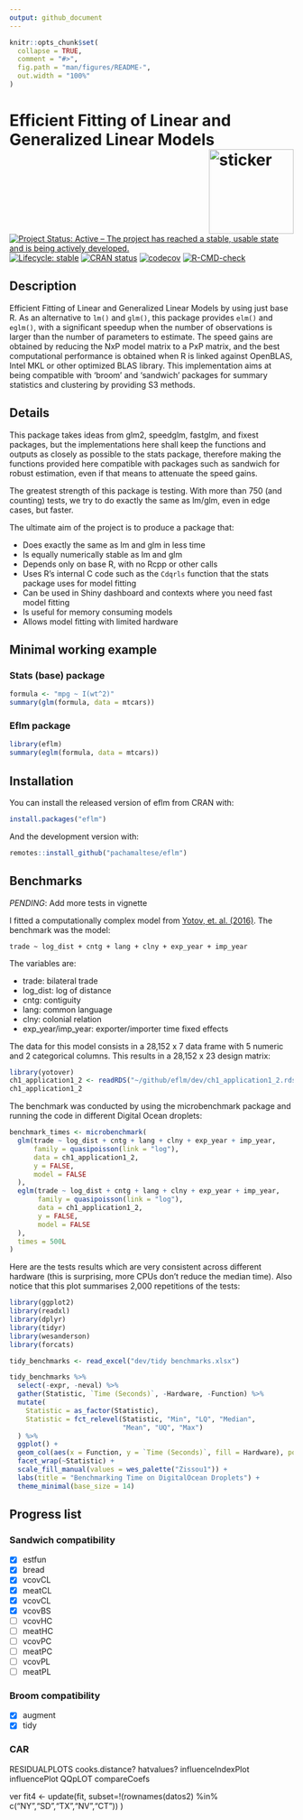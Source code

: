 ```yaml
---
output: github_document
---
```


<!-- README.md is generated from README.Rmd. Please edit that file -->

```r
knitr::opts_chunk$set(
  collapse = TRUE,
  comment = "#>",
  fig.path = "man/figures/README-",
  out.width = "100%"
)
```

# Efficient Fitting of Linear and Generalized Linear Models <img src="https://pacha.dev/eflm/hexicon.svg" width=150 align="right" alt="sticker"/>

<!-- badges: start -->
[![Project Status: Active – The project has reached a stable, usable
state and is being actively
developed.](https://www.repostatus.org/badges/latest/active.svg)](https://www.repostatus.org/#active)
[![Lifecycle: stable](https://img.shields.io/badge/lifecycle-stable-brightgreen.svg)](https://www.tidyverse.org/lifecycle/#stable)
[![CRAN
status](https://www.r-pkg.org/badges/version/gravity)](https://cran.r-project.org/package=eflm)
[![codecov](https://codecov.io/gh/pachamaltese/eflm/branch/main/graph/badge.svg?token=XI59cmGd15)](https://codecov.io/gh/pachamaltese/eflm)
[![R-CMD-check](https://github.com/pachamaltese/yotover-testing/workflows/R-CMD-check/badge.svg)](https://github.com/pachamaltese/yotover-testing/actions)
<!-- badges: end -->

## Description

Efficient Fitting of Linear and Generalized Linear Models by using
just base R. As an alternative to `lm()` and `glm()`, this package provides
`elm()` and `eglm()`, with a significant speedup when the number of 
observations is larger than the number of parameters to estimate. The speed
gains are obtained by reducing the NxP model matrix to a PxP matrix, and the 
best computational performance is obtained when R is linked against OpenBLAS,
Intel MKL or other optimized BLAS library. This implementation aims at being
compatible with 'broom' and 'sandwich' packages for summary statistics and
clustering by providing S3 methods.

## Details

This package takes ideas from glm2, speedglm, fastglm, and fixest packages, but
the implementations here shall keep the functions and outputs as closely as
possible to the stats package, therefore making the functions provided here
compatible with packages such as sandwich for robust estimation, even if that
means to attenuate the speed gains.

The greatest strength of this package is testing. With more than 750 
(and counting) tests, we try to do exactly the same as lm/glm, even in edge 
cases, but faster.

The ultimate aim of the project is to produce a package that:

* Does exactly the same as lm and glm in less time
* Is equally numerically stable as lm and glm
* Depends only on base R, with no Rcpp or other calls
* Uses R's internal C code such as the `Cdqrls` function that the stats package uses for model fitting
* Can be used in Shiny dashboard and contexts where you need fast model fitting
* Is useful for memory consuming models
* Allows model fitting with limited hardware

## Minimal working example

### Stats (base) package
```r
formula <- "mpg ~ I(wt^2)"
summary(glm(formula, data = mtcars))
```

### Eflm package

```r
library(eflm)
summary(eglm(formula, data = mtcars))
```

## Installation

You can install the released version of eflm from CRAN with:
```r
install.packages("eflm")
```

And the development version with:
``` r
remotes::install_github("pachamaltese/eflm")
```

## Benchmarks

*PENDING*: Add more tests in vignette

I fitted a computationally complex model from [Yotov, et. al. (2016)](https://pacha.dev/yotover/partial-equilibrium-trade-policy-analysis-with-structural-gravity.html#ppml-estimation-controlling-for-multilateral-resistance-terms-with-fixed-effects). The benchmark was the model:
```
trade ~ log_dist + cntg + lang + clny + exp_year + imp_year
```

The variables are:

* trade: bilateral trade
* log_dist: log of distance
* cntg: contiguity
* lang: common language
* clny: colonial relation
* exp_year/imp_year: exporter/importer time fixed effects

The data for this model consists in a 28,152 x 7 data frame with 5 numeric and 2 categorical columns. This results in a 28,152 x 23 design matrix:

```r
library(yotover)
ch1_application1_2 <- readRDS("~/github/eflm/dev/ch1_application1_2.rds")
ch1_application1_2
```

The benchmark was conducted by using the microbenchmark package and running the code in different Digital Ocean droplets:

```r
benchmark_times <- microbenchmark(
  glm(trade ~ log_dist + cntg + lang + clny + exp_year + imp_year,
      family = quasipoisson(link = "log"),
      data = ch1_application1_2,
      y = FALSE,
      model = FALSE
  ),
  eglm(trade ~ log_dist + cntg + lang + clny + exp_year + imp_year,
       family = quasipoisson(link = "log"),
       data = ch1_application1_2,
       y = FALSE,
       model = FALSE
  ),
  times = 500L
)
```

Here are the tests results which are very consistent across different hardware (this is surprising, more CPUs don't reduce the median time). Also notice that this plot summarises 2,000 repetitions of the tests:
```r
library(ggplot2)
library(readxl)
library(dplyr)
library(tidyr)
library(wesanderson)
library(forcats)

tidy_benchmarks <- read_excel("dev/tidy benchmarks.xlsx")

tidy_benchmarks %>%
  select(-expr, -neval) %>%
  gather(Statistic, `Time (Seconds)`, -Hardware, -Function) %>%
  mutate(
    Statistic = as_factor(Statistic),
    Statistic = fct_relevel(Statistic, "Min", "LQ", "Median",
                            "Mean", "UQ", "Max")
  ) %>%
  ggplot() +
  geom_col(aes(x = Function, y = `Time (Seconds)`, fill = Hardware), position = "dodge2") +
  facet_wrap(~Statistic) +
  scale_fill_manual(values = wes_palette("Zissou1")) +
  labs(title = "Benchmarking Time on DigitalOcean Droplets") +
  theme_minimal(base_size = 14)
```

## Progress list

### Sandwich compatibility

- [x] estfun
- [x] bread
- [x] vcovCL
- [x] meatCL
- [x] vcovCL
- [x] vcovBS
- [ ] vcovHC
- [ ] meatHC
- [ ] vcovPC
- [ ] meatPC
- [ ] vcovPL
- [ ] meatPL

### Broom compatibility

- [x] augment
- [x] tidy

### CAR 

RESIDUALPLOTS
cooks.distance?
hatvalues?
influenceIndexPlot
influencePlot
QQpLOT
compareCoefs

ver fit4 <- update(fit, subset=!(rownames(datos2) %in% c("NY","SD","TX","NV","CT"))  )


